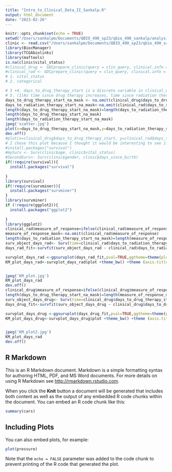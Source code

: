 ```yaml
---
title: "Intro_to_Clinical_Data_II_Sankalp.R"
output: html_document
date: "2023-02-26"
---
```


```r
knitr::opts_chunk$set(echo = TRUE)
setwd("/Users/sankalpm/Documents/QBIO_490_sp23/qbio_490_sankalp/analysis_data")
clinic <- read.csv("/Users/sankalpm/Documents/QBIO_490_sp23/qbio_490_sankalp/analysis_data/brca_clinical_data.csv")
library(BiocManager)
library(TCGAbiolinks)
library(maftools) 
is.na(clinic$vital_status)
#clinical_drug <- GDCprepare_clinic(query = clin_query, clinical.info = "drug")
#clinical_rad <- GDCprepare_clinic(query = clin_query, clinical.info = "radiation")
# 1. vital_status
# 2. categorical

# 3 +4. days_to_drug_therapy_start is a discrete variable in clinical_drug that describes days since the drug therapy has started; days_to_radiation_therapy_start is a discrete variable in clinical_rad that describes days since the radiation therapy has started per patient
# 5. (1)As time since drug therapy increases, time since radiation therapy decreases (2) As radiation is used for longer, patient survival for breast cancer increases. (3) As drug therapy is used longer, patient survival for breast cancer increases
days_to_drug_therapy_start_na_mask <- na.omit(clinical_drug$days_to_drug_therapy_start)
days_to_radiation_therapy_start_na_mask<-na.omit(clinical_rad$days_to_radiation_therapy_start)
length(days_to_drug_therapy_start_na_mask)=length(days_to_radiation_therapy_start_na_mask)
length(days_to_drug_therapy_start_na_mask)
length(days_to_radiation_therapy_start_na_mask)
jpeg('scatter.jpg')
plot(x=days_to_drug_therapy_start_na_mask,y=days_to_radiation_therapy_start_na_mask)
dev.off()
#plot(x=clinical_drug$days_to_drug_therapy_start, y=clinical_rad$days_to_radiation_therapy_start)
# I chose this plot because I thought it would be interesting to see if there was a relationship between when radiation therapy is used and when drug therapy is used.
#install.packages("survival")
#mySurv <- Surv(clinic$age, clinic$vital_status)
#SecondSurv<- Surv(clinic$gender, clinic$days_since_birth)
if(!require(survival)){
  install.packages("survival")
  
}
library(survival)
if(!require(survminer)){
  install.packages("survminer")
}
library(survminer)
if (!require(ggplot2)){
  install.packages("ggplot2")
  
}
library(ggplot2)
clinical_rad$measure_of_response=ifelse(clinical_rad$measure_of_response=="Complete Response",1, 0)
measure_of_response_mask<-na.omit(clinical_rad$measure_of_response)
length(days_to_radiation_therapy_start_na_mask)=length(measure_of_response_mask)
surv_object_days_rad<- Surv(time=clinical_rad$days_to_radiation_therapy_start, event=clinical_rad$measure_of_response)
days_rad_fit<-survfit(surv_object_days_rad ~ clinical_rad$days_to_radiation_therapy_start,data =clinical_rad)

survplot_days_rad <-ggsurvplot(days_rad_fit,pval=TRUE,ggtheme=theme(plot.margin=unit(c(1,1,1,1),"cm")), legend="right")
KM_plot_days_rad<-survplot_days_rad$plot +theme_bw() +theme (axis.title=element_text(size=20),axis.text=element_text(size=16),legend.title=element_text(size=14),legend.text=element_text(size=12))


jpeg('KM_plot.jpg')
KM_plot_days_rad
dev.off()
clinical_drug$measure_of_response=ifelse(clinical_drug$measure_of_response=="Complete Response",1, 0)
length(days_to_drug_therapy_start_na_mask)=length(measure_of_response_mask)
surv_object_days_drug<- Surv(time=clinical_drug$days_to_drug_therapy_start, event=clinical_drug$measure_of_response)
days_drug_fit<-survfit(surv_object_days_drug ~ clinical_drug$days_to_drug_therapy_start,data =clinical_drug)

survplot_days_drug <-ggsurvplot(days_drug_fit,pval=TRUE,ggtheme=theme(plot.margin=unit(c(1,1,1,1),"cm")), legend="right")
KM_plot_days_drug<-survplot_days_drug$plot +theme_bw() +theme (axis.title=element_text(size=20),axis.text=element_text(size=16),legend.title=element_text(size=14),legend.text=element_text(size=12))


jpeg('KM_plot2.jpg')
KM_plot_days_rad
dev.off()


```

## R Markdown

This is an R Markdown document. Markdown is a simple formatting syntax for authoring HTML, PDF, and MS Word documents. For more details on using R Markdown see <http://rmarkdown.rstudio.com>.

When you click the **Knit** button a document will be generated that includes both content as well as the output of any embedded R code chunks within the document. You can embed an R code chunk like this:

```r
summary(cars)
```

## Including Plots

You can also embed plots, for example:

```r
plot(pressure)
```

Note that the `echo = FALSE` parameter was added to the code chunk to prevent printing of the R code that generated the plot.
